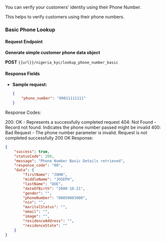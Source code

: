 You can verify your customers' identity using their Phone Number.

This helps to verify customers using their phone numbers.

### Basic Phone Lookup

#### Request Endpoint
**Generate simple customer phone data object**

**POST** `{{url}}/nigeria_kyc/lookup_phone_number_basic`


#### Response Fields
- **Sample request:**
  ```json
  {
      "phone_number": "09011111111"
  }
  ```
Response Codes:

200: OK - Represents a successfully completed request
404: Not Found - Record not found. Indicates the phone number passed might be invalid
400: Bad Request - The phone number parameter is invalid. Request is not completed successfully
200 OK Response:

``` json
{
    "success": true,
    "statusCode": 200,
    "message": "Phone Number Basic Details retrieved",
    "response_code": "00",
    "data": {
        "firstName": "JOHN",
        "middleName": "JOSEPH",
        "lastName": "DOE",
        "dateOfBirth": "2000-10-21",
        "gender": "",
        "phoneNumber": "08050003000",
        "nin": "",
        "maritalStatus": "",
        "email": "",
        "image": "",
        "residenceAddress": "",
        "residenceState": ""
    }
}
```
